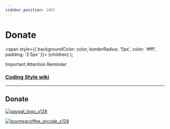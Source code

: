 ```yaml
---
sidebar_position: 1001
---
```



# Donate

  <span
    style={{
      backgroundColor: color,
      borderRadius: '5px',
      color: '#fff',
      padding: '2.5px'
    }}>
    {children}
  </span>
);

<Highlight color="#ff2f00">Important</Highlight> <Highlight color="#0373fc">Attention</Highlight> <Highlight color="#00d679">Reminder</Highlight>

### [Coding Style wiki](https://github.com/michael811125/OxGFrame/wiki/Coding-Style)

---

## Donate

[![paypal_logo_x128](https://github.com/michael811125/OxGFrame/assets/30960759/abe46416-b347-4cce-b41a-8004cbe52a5d)](https://paypal.me/MichaelOthx?country.x=TW&locale.x=zh_TW)

[![buymeacoffee_qrcode_x128](https://github.com/michael811125/OxGFrame/assets/30960759/179d19ad-b0e9-4a41-b045-99171f0bd7bb)](https://www.buymeacoffee.com/michael8116)